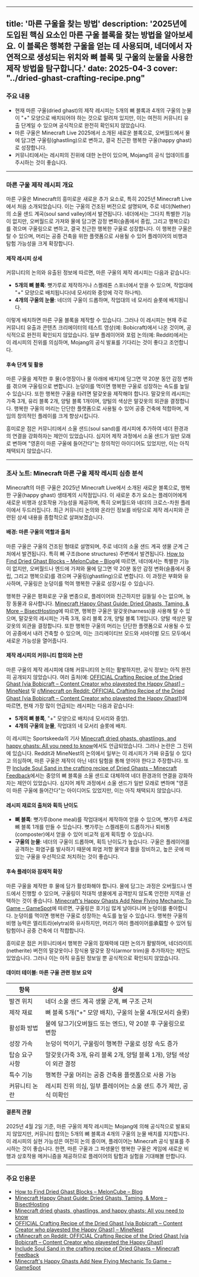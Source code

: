 
---
title: '마른 구울을 찾는 방법'
description: '2025년에 도입된 핵심 요소인 마른 구울 블록을 찾는 방법을 알아보세요. 이 블록은 행복한 구울을 얻는 데 사용되며, 네더에서 자연적으로 생성되는 위치와 뼈 블록 및 구울의 눈물을 사용한 제작 방법을 탐구합니다.'
date: 2025-04-3
cover: "../dried-ghast-crafting-recipe.png"
---

### 주요 내용  
- 현재 마른 구울(dried ghast)의 제작 레시피는 5개의 뼈 블록과 4개의 구울의 눈물이 "+" 모양으로 배치되어야 하는 것으로 알려져 있지만, 이는 여전히 커뮤니티 유출 단계일 수 있으며 공식적으로 완전히 확인되지 않았습니다.  
- 마른 구울은 Minecraft Live 2025에서 소개된 새로운 블록으로, 오버월드에서 물에 담그면 구울링(ghastling)으로 변하고, 결국 친근한 행복한 구울(happy ghast)로 성장합니다.  
- 커뮤니티에서는 레시피의 진위에 대한 논란이 있으며, Mojang의 공식 업데이트를 주시하는 것이 좋습니다.  

---

### 마른 구울 제작 레시피 개요  
마른 구울은 Minecraft의 흥미로운 새로운 추가 요소로, 특히 2025년 Minecraft Live에서 처음 소개되었습니다. 이는 구울의 건조된 버전으로 설명되며, 주로 네더(Nether)의 소울 샌드 계곡(soul sand valley)에서 발견됩니다. 네더에서는 그다지 특별한 기능이 없지만, 오버월드로 가져와 물에 담그면 감정 변화(슬픔에서 중립, 그리고 행복으로)를 겪으며 구울링으로 변하고, 결국 친근한 행복한 구울로 성장합니다. 이 행복한 구울은 탈 수 있으며, 머리는 공중 건축을 위한 플랫폼으로 사용될 수 있어 플레이어의 비행과 탐험 가능성을 크게 확장합니다.  

#### 제작 레시피 상세  
커뮤니티의 논의와 유출된 정보에 따르면, 마른 구울의 제작 레시피는 다음과 같습니다:  
- **5개의 뼈 블록**: 뼛가루로 제작하거나 스켈레톤 스포너에서 얻을 수 있으며, 작업대에 "+" 모양으로 배치됩니다(네 모서리와 중앙에 각각 하나씩).  
- **4개의 구울의 눈물**: 네더의 구울이 드롭하며, 작업대의 네 모서리 슬롯에 배치됩니다.  

이렇게 배치하면 마른 구울 블록을 제작할 수 있습니다. 그러나 이 레시피는 현재 주로 커뮤니티 유출과 콘텐츠 크리에이터의 테스트 영상(예: Bobicraft)에서 나온 것이며, 공식적으로 완전히 확인되지 않았습니다. 일부 플레이어와 포럼 논의(예: Reddit)에서는 이 레시피의 진위를 의심하며, Mojang의 공식 발표를 기다리는 것이 좋다고 조언합니다.  

#### 후속 단계 및 활용  
마른 구울을 제작한 후 물(수영장이나 물 아래에 배치)에 담그면 약 20분 동안 감정 변화를 겪으며 구울링으로 변합니다. 눈덩이를 먹이면 행복한 구울로 성장하는 속도를 높일 수 있습니다. 또한 행복한 구울을 타려면 말갖옷을 제작해야 합니다. 말갖옷의 레시피는 가죽 3개, 유리 블록 2개, 양털 블록 1개이며, 양털의 색상은 말갖옷의 외관을 결정합니다. 행복한 구울의 머리는 단단한 플랫폼으로 사용될 수 있어 공중 건축에 적합하며, 게임의 창의적인 플레이를 크게 향상시킵니다.  

흥미로운 점은 커뮤니티에서 소울 샌드(soul sand)를 레시피에 추가하여 네더 환경과의 연결을 강화하자는 제안이 있었습니다. 심지어 제작 과정에서 소울 샌드가 일반 모래로 변하며 "영혼이 마른 구울에 들어간다"는 창의적인 아이디어도 있었지만, 이는 아직 채택되지 않았습니다.  

---

### 조사 노트: Minecraft 마른 구울 제작 레시피 심층 분석  

Minecraft의 마른 구울은 2025년 Minecraft Live에서 소개된 새로운 블록으로, 행복한 구울(happy ghast) 생태계의 시작점입니다. 이 새로운 추가 요소는 플레이어에게 새로운 비행과 상호작용 가능성을 제공하며, 특히 오버월드와 네더의 크로스-차원 플레이에서 두드러집니다. 최근 커뮤니티 논의와 온라인 정보를 바탕으로 제작 레시피와 관련된 상세 내용을 종합적으로 살펴보겠습니다.  

#### 배경: 마른 구울의 역할과 출처  
마른 구울은 구울의 건조된 형태로 설명되며, 주로 네더의 소울 샌드 계곡 생물 군계 근처에서 발견됩니다. 특히 뼈 구조(bone structures) 주변에서 발견됩니다. [How to Find Dried Ghast Blocks – MelonCube – Blog](https://www.meloncube.net/blog/how-to-find-dried-ghast-blocks/)에 따르면, 네더에서는 특별한 기능이 없지만, 오버월드나 엔드에 가져와 물에 담그면 약 20분 동안 감정 변화(슬픔에서 중립, 그리고 행복으로)를 겪으며 구울링(ghastling)으로 변합니다. 이 과정은 부화와 유사하며, 구울링은 눈덩이를 먹여 행복한 구울로 성장시킬 수 있습니다.  

행복한 구울은 평화로운 구울 변종으로, 플레이어와 친근하지만 길들일 수는 없으며, 농장 동물과 유사합니다. [Minecraft Happy Ghast Guide: Dried Ghasts, Taming, & More – BisectHosting](https://www.bisecthosting.com/blog/minecraft-happy-ghast-guide-dried-ghasts-taming-more)에 따르면, 행복한 구울은 말갖옷(harness)을 사용해 탈 수 있으며, 말갖옷의 레시피는 가죽 3개, 유리 블록 2개, 양털 블록 1개입니다. 양털 색상은 말갖옷의 외관을 결정합니다. 또한 행복한 구울의 머리는 단단한 플랫폼으로 사용될 수 있어 공중에서 내려 건축할 수 있으며, 이는 크리에이티브 모드와 서바이벌 모드 모두에서 새로운 가능성을 열어줍니다.  

#### 제작 레시피의 커뮤니티 합의와 논란  
마른 구울의 제작 레시피에 대해 커뮤니티의 논의는 활발하지만, 공식 정보는 아직 완전히 공개되지 않았습니다. 여러 출처(예: [OFFICIAL Crafting Recipe of the Dried Ghast [via Bobicraft – Content Creator who playested the Happy Ghast] – MineNest](https://www.minenest.com/434790/) 및 [r/Minecraft on Reddit: OFFICIAL Crafting Recipe of the Dried Ghast [via Bobicraft – Content Creator who playested the Happy Ghast]](https://www.reddit.com/r/Minecraft/comments/1jihygw/official_crafting_recipe_of_the_dried_ghast_via/))에 따르면, 현재 가장 많이 언급되는 레시피는 다음과 같습니다:  
- **5개의 뼈 블록**, "+" 모양으로 배치(네 모서리와 중앙).  
- **4개의 구울의 눈물**, 작업대의 네 모서리 슬롯에 배치.  

이 레시피는 Sportskeeda의 기사 [Minecraft dried ghasts, ghastlings, and happy ghasts: All you need to know](https://www.sportskeeda.com/minecraft/minecraft-dried-ghasts-ghastlings-happy-ghasts-all-need-know)에서도 언급되었습니다. 그러나 논란은 그 진위에 있습니다. Reddit과 MineNest의 논의에서 일부는 이 레시피가 가짜 유출일 수 있다고 의심하며, 마른 구울은 제작이 아닌 네더 탐험을 통해 얻어야 한다고 주장합니다. 또한 [Include Soul Sand in the crafting recipe of Dried Ghasts – Minecraft Feedback](https://feedback.minecraft.net/hc/en-us/community/posts/35275178729485-Include-Soul-Sand-in-the-crafting-recipe-of-Dried-Ghasts)에서는 중앙의 뼈 블록을 소울 샌드로 대체하여 네더 환경과의 연결을 강화하자는 제안이 있었습니다. 심지어 제작 과정에서 소울 샌드가 일반 모래로 변하며 "영혼이 마른 구울에 들어간다"는 아이디어도 있었지만, 이는 아직 채택되지 않았습니다.  

#### 레시피 재료의 출처와 획득 난이도  
- **뼈 블록**: 뼛가루(bone meal)를 작업대에서 제작하여 얻을 수 있으며, 뼛가루 4개로 뼈 블록 1개를 만들 수 있습니다. 뼛가루는 스켈레톤이 드롭하거나 퇴비통(composter)에서 얻을 수 있어 비교적 쉽게 획득할 수 있습니다.  
- **구울의 눈물**: 네더의 구울이 드롭하며, 획득 난이도가 높습니다. 구울은 플레이어를 공격하는 화염구를 발사하기 때문에 화염 저항 물약과 활을 장비하고, 높은 곳에 떠 있는 구울을 우선적으로 처치하는 것이 좋습니다.  

#### 후속 플레이와 잠재적 확장  
마른 구울을 제작한 후 물에 담가 활성화해야 합니다. 물에 담그는 과정은 오버월드나 엔드에서 진행할 수 있으며, 구울링이 적대적 생물에게 공격받지 않도록 안전한 지역을 선택하는 것이 좋습니다. [Minecraft's Happy Ghasts Add New Flying Mechanic To Game – GameSpot](https://www.gamespot.com/articles/minecrafts-happy-ghasts-add-new-flying-mechanic-to-game/1100-6530284/)에 따르면, 구울링은 호기심 많게 날아다니며 눈덩이를 좋아합니다. 눈덩이를 먹이면 행복한 구울로 성장하는 속도를 높일 수 있습니다. 행복한 구울의 비행 능력은 엘리트라(elytra)와 유사하지만, 머리가 여러 플레이어를承载할 수 있어 팀 탐험이나 공중 건축에 더 적합합니다.  

흥미로운 점은 커뮤니티에서 행복한 구울의 잠재력에 대한 논의가 활발하며, 네더라이트(netherite) 버전의 말갖옷이나 장식용 말갖옷 장식(armor trim)을 추가하자는 제안도 있었습니다. 그러나 이는 아직 유출된 정보일 뿐 공식적으로 확인되지 않았습니다.  

#### 데이터 테이블: 마른 구울 관련 정보 요약  

| 항목               | 상세                                                                 |
|-------------------|--------------------------------------------------------------------|
| 발견 위치           | 네더 소울 샌드 계곡 생물 군계, 뼈 구조 근처                          |
| 제작 재료           | 뼈 블록 5개("+" 모양 배치), 구울의 눈물 4개(모서리 슬롯)              |
| 활성화 방법         | 물에 담그기(오버월드 또는 엔드), 약 20분 후 구울링으로 변함           |
| 성장 가속           | 눈덩이 먹이기, 구울링이 행복한 구울로 성장 속도 증가                 |
| 탑승 요구 사항       | 말갖옷(가죽 3개, 유리 블록 2개, 양털 블록 1개), 양털 색상이 외관 결정 |
| 특수 기능           | 행복한 구울 머리는 공중 건축용 플랫폼으로 사용 가능                   |
| 커뮤니티 논란       | 레시피 진위 의심, 일부 플레이어는 소울 샌드 추가 제안, 공식 미확인    |

#### 결론적 관찰  
2025년 4월 2일 기준, 마른 구울의 제작 레시피는 Mojang에 의해 공식적으로 발표되지 않았지만, 커뮤니티 합의는 5개의 뼈 블록과 4개의 구울의 눈물 배치를 지지합니다. 이 레시피의 실현 가능성은 여전히 논의 중이며, 플레이어는 Minecraft 공식 발표를 주시하는 것이 좋습니다. 한편, 마른 구울과 그 파생물인 행복한 구울은 게임에 새로운 비행과 상호작용 메커니즘을 제공하므로 플레이어의 탐험과 실험을 기대해볼 만합니다.  

---

### 주요 인용문  
- [How to Find Dried Ghast Blocks – MelonCube – Blog](https://www.meloncube.net/blog/how-to-find-dried-ghast-blocks/)  
- [Minecraft Happy Ghast Guide: Dried Ghasts, Taming, & More – BisectHosting](https://www.bisecthosting.com/blog/minecraft-happy-ghast-guide-dried-ghasts-taming-more)  
- [Minecraft dried ghasts, ghastlings, and happy ghasts: All you need to know](https://www.sportskeeda.com/minecraft/minecraft-dried-ghasts-ghastlings-happy-ghasts-all-need-know)  
- [OFFICIAL Crafting Recipe of the Dried Ghast [via Bobicraft – Content Creator who playested the Happy Ghast] – MineNest](https://www.minenest.com/434790/)  
- [r/Minecraft on Reddit: OFFICIAL Crafting Recipe of the Dried Ghast [via Bobicraft – Content Creator who playested the Happy Ghast]](https://www.reddit.com/r/Minecraft/comments/1jihygw/official_crafting_recipe_of_the_dried_ghast_via/)  
- [Include Soul Sand in the crafting recipe of Dried Ghasts – Minecraft Feedback](https://feedback.minecraft.net/hc/en-us/community/posts/35275178729485-Include-Soul-Sand-in-the-crafting-recipe-of-Dried-Ghasts)  
- [Minecraft's Happy Ghasts Add New Flying Mechanic To Game – GameSpot](https://www.gamespot.com/articles/minecrafts-happy-ghasts-add-new-flying-mechanic-to-game/1100-6530284/)
